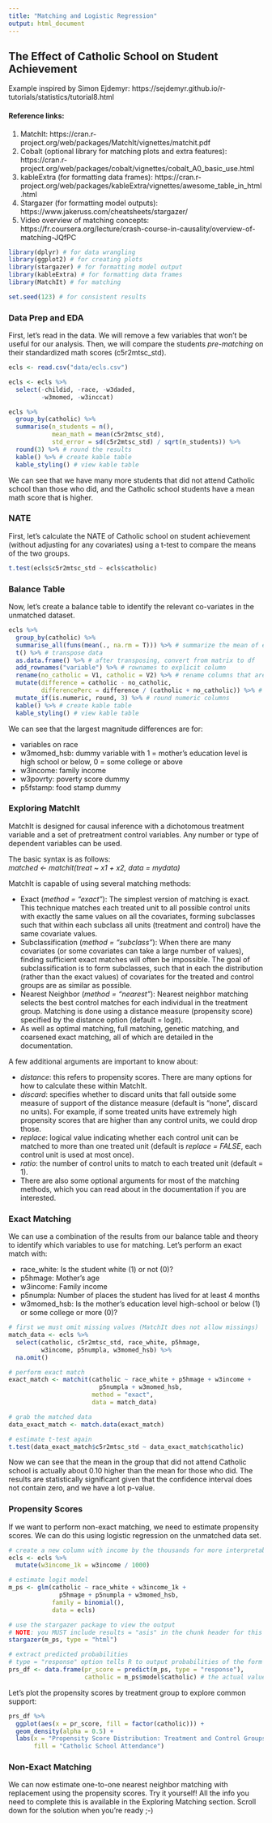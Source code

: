 ```yaml
---
title: "Matching and Logistic Regression"
output: html_document
---
```

## The Effect of Catholic School on Student Achievement

Example inspired by Simon Ejdemyr: https://sejdemyr.github.io/r-tutorials/statistics/tutorial8.html

#### Reference links:
1. MatchIt: https://cran.r-project.org/web/packages/MatchIt/vignettes/matchit.pdf
2. Cobalt (optional library for matching plots and extra features): https://cran.r-project.org/web/packages/cobalt/vignettes/cobalt_A0_basic_use.html
3. kableExtra (for formatting data frames): https://cran.r-project.org/web/packages/kableExtra/vignettes/awesome_table_in_html.html
4. Stargazer (for formatting model outputs): https://www.jakeruss.com/cheatsheets/stargazer/
5. Video overview of matching concepts: https://fr.coursera.org/lecture/crash-course-in-causality/overview-of-matching-JQfPC

```r
library(dplyr) # for data wrangling
library(ggplot2) # for creating plots
library(stargazer) # for formatting model output
library(kableExtra) # for formatting data frames
library(MatchIt) # for matching

set.seed(123) # for consistent results
```

### Data Prep and EDA

First, let's read in the data. We will remove a few variables that won't be useful for our analysis. Then, we will compare the students *pre-matching* on their standardized math scores (c5r2mtsc_std).

```r
ecls <- read.csv("data/ecls.csv")

ecls <- ecls %>% 
  select(-childid, -race, -w3daded,
         -w3momed, -w3inccat)

ecls %>%
  group_by(catholic) %>%
  summarise(n_students = n(),
            mean_math = mean(c5r2mtsc_std),
            std_error = sd(c5r2mtsc_std) / sqrt(n_students)) %>% 
  round(3) %>% # round the results
  kable() %>% # create kable table
  kable_styling() # view kable table
```

We can see that we have many more students that did not attend Catholic school than those who did, and the Catholic school students have a mean math score that is higher. 

### NATE

First, let's calculate the NATE of Catholic school on student achievement (without adjusting for any covariates) using a t-test to compare the means of the two groups.

```r
t.test(ecls$c5r2mtsc_std ~ ecls$catholic)
```

### Balance Table

Now, let's create a balance table to identify the relevant co-variates in the unmatched dataset.

```r
ecls %>%
  group_by(catholic) %>%
  summarise_all(funs(mean(., na.rm = T))) %>% # summarize the mean of every variable
  t() %>% # transpose data
  as.data.frame() %>% # after transposing, convert from matrix to df
  add_rownames("variable") %>% # rownames to explicit column
  rename(no_catholic = V1, catholic = V2) %>% # rename columns that are created by as.data.frame
  mutate(difference = catholic - no_catholic,
         differencePerc = difference / (catholic + no_catholic)) %>% # create new columns for difference between groups
  mutate_if(is.numeric, round, 3) %>% # round numeric columns
  kable() %>% # create kable table
  kable_styling() # view kable table
```

We can see that the largest magnitude differences are for:

- variables on race
- w3momed_hsb: dummy variable with 1 = mother's education level is high school or below, 0 = some college or above
- w3income: family income
- w3povrty: poverty score dummy
- p5fstamp: food stamp dummy


### Exploring MatchIt

MatchIt is designed for causal inference with a dichotomous treatment variable and a set of pretreatment control variables. Any number or type of dependent variables can be used. 

The basic syntax is as follows: <br>
*matched <- matchit(treat ~ x1 + x2, data = mydata)*

MatchIt is capable of using several matching methods:

- Exact (*method = "exact"*): The simplest version of matching is exact. This technique matches each treated unit to all possible control units with exactly the same values on all the covariates, forming subclasses such that within each subclass all units (treatment and control) have the same covariate values. 
- Subclassification (*method = "subclass"*): When there are many covariates (or some covariates can take a large number of values),
finding sufficient exact matches will often be impossible. The goal of subclassification is to form subclasses, such that in each the distribution (rather than the exact values) of covariates for the treated and control groups are as similar as possible.
- Nearest Neighbor (*method = "nearest"*): Nearest neighbor matching selects the best control matches for each individual
in the treatment group. Matching is done using a distance measure (propensity score) specified by the distance option (default = logit).
- As well as optimal matching, full matching, genetic matching, and coarsened exact matching, all of which are detailed in the documentation.

A few additional arguments are important to know about:

- *distance*: this refers to propensity scores. There are many options for how to calculate these within MatchIt.
- *discard*: specifies whether to discard units that fall outside some measure of support of the distance measure (default is "none", discard no units). For example, if some treated units have extremely high propensity scores that are higher than any control units, we could drop those.
- *replace*: logical value indicating whether each control unit can be matched to more than one treated unit (default is *replace = FALSE*, each control unit is used at most once).
- *ratio*: the number of control units to match to each treated unit (default = 1).
- There are also some optional arguments for most of the matching methods, which you can read about in the documentation if you are interested.

### Exact Matching

We can use a combination of the results from our balance table and theory to identify which variables to use for matching. Let's perform an exact match with:

- race_white: Is the student white (1) or not (0)?
- p5hmage: Mother’s age
- w3income: Family income
- p5numpla: Number of places the student has lived for at least 4 months
- w3momed_hsb: Is the mother’s education level high-school or below (1) or some college or more (0)?

```r
# first we must omit missing values (MatchIt does not allow missings)
match_data <- ecls %>% 
  select(catholic, c5r2mtsc_std, race_white, p5hmage, 
         w3income, p5numpla, w3momed_hsb) %>% 
  na.omit()

# perform exact match
exact_match <- matchit(catholic ~ race_white + p5hmage + w3income +
                         p5numpla + w3momed_hsb, 
                       method = "exact", 
                       data = match_data)

# grab the matched data
data_exact_match <- match.data(exact_match)

# estimate t-test again
t.test(data_exact_match$c5r2mtsc_std ~ data_exact_match$catholic)
```

Now we can see that the mean in the group that did not attend Catholic school is actually about 0.10 higher than the mean for those who did. The results are statistically significant given that the confidence interval does not contain zero, and we have a lot p-value.

### Propensity Scores

If we want to perform non-exact matching, we need to estimate propensity scores. We can do this using logistic regression on the unmatched data set.

```r
# create a new column with income by the thousands for more interpretable output
ecls <- ecls %>% 
  mutate(w3income_1k = w3income / 1000) 

# estimate logit model
m_ps <- glm(catholic ~ race_white + w3income_1k + 
              p5hmage + p5numpla + w3momed_hsb,
            family = binomial(), 
            data = ecls)

# use the stargazer package to view the output
# NOTE: you MUST include results = "asis" in the chunk header for this to be visible once knitted
stargazer(m_ps, type = "html")

# extract predicted probabilities
# type = "response" option tells R to output probabilities of the form P(Y = 1|X)
prs_df <- data.frame(pr_score = predict(m_ps, type = "response"),
                     catholic = m_ps$model$catholic) # the actual values
```

Let's plot the propensity scores by treatment group to explore common support:

```r
prs_df %>%
  ggplot(aes(x = pr_score, fill = factor(catholic))) +
  geom_density(alpha = 0.5) +
  labs(x = "Propensity Score Distribution: Treatment and Control Groups",
       fill = "Catholic School Attendance")
```

### Non-Exact Matching

We can now estimate one-to-one nearest neighbor matching with replacement using the propensity scores. Try it yourself! All the info you need to complete this is available in the Exploring Matching section. Scroll down for the solution when you're ready ;-)
<div style="margin-bottom:500px;">
</div>
```r
one_match <- matchit(catholic ~ race_white + w3income + p5hmage +
                       p5numpla + w3momed_hsb,
                     method = "nearest", 
                     ratio = 1, 
                     replace = TRUE,
                     data = match_data)

summary(one_match)
```

We can interpret the resulting output as follows:

- Summary of balance for all data: Comparison of the means for all the data without matching
- Summary of balance for matched data: Comparison of means for matched data. Looking for them to become similar.
- Percent balance improvement: Higher is better, close to 100 is ideal.
- Sample sizes: How many units were matched in the control/treatment groups. 

Now, let's plot the propensity scores for the treated and untreated units. 

```r
# simple plot - check out the cobalt package for fancier options, or use ggplot2 to create your own!
plot(one_match, type = "hist")
```

Try creating a balance table like the one we did before, just this time using the new data from our *one_match* matching. Scroll down for the answer when you're ready.
<div style="margin-bottom:500px;">
</div>
```r
# grab data set
data_prop_match <- match.data(one_match)

# check balance
data_prop_match %>%
  group_by(catholic) %>%
  summarise_all(funs(mean)) %>%
  t() %>% 
  as.data.frame() %>% 
  add_rownames("variable") %>% 
  rename(no_catholic = V1, catholic = V2) %>% 
  mutate(difference = catholic - no_catholic,
         differencePerc = difference / (catholic + no_catholic)) %>% 
  mutate_if(is.numeric, round, 3) %>% 
  kable() %>% 
  kable_styling()
```

Those means look very close. Hooray.

Finally, estimate the treatment effect on the matched data set:
<div style="margin-bottom:500px;">
</div>
```r
t.test(data_prop_match$c5r2mtsc_std ~ data_prop_match$catholic)
```

As with the exact matching, we can see that those that did not attend Catholic school performed better on the test than those who did, and the results are statistically significant.

We can see the direction and magnitude of the covariate effects using a simple linear model:

```r
lm_matched <- lm(c5r2mtsc_std ~ catholic + race_white + p5hmage +
                  I(w3income / 1000) + p5numpla + w3momed_hsb, 
                 data = data_prop_match)

# use the stargazer package to view the output
# NOTE: you MUST include results = "asis" in the chunk header for this to be visible once knitted
stargazer(lm_matched, type = "html")
```
